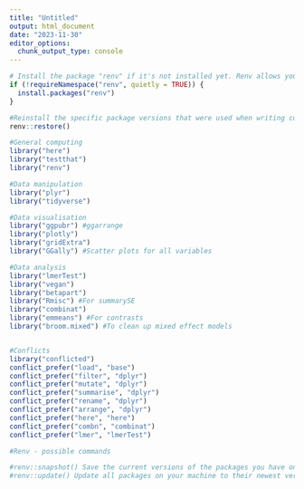 ```yaml
---
title: "Untitled"
output: html_document
date: "2023-11-30"
editor_options: 
  chunk_output_type: console
---
```




```r

# Install the package "renv" if it's not installed yet. Renv allows you to reinstall the specific package versions that were used when writing code for this project. 
if (!requireNamespace("renv", quietly = TRUE)) {
  install.packages("renv")
}

#Reinstall the specific package versions that were used when writing code for this project. 
renv::restore()

#General computing
library("here")
library("testthat")
library("renv")

#Data manipulation
library("plyr")
library("tidyverse")

#Data visualisation
library("ggpubr") #ggarrange
library("plotly")
library("gridExtra")
library("GGally") #Scatter plots for all variables

#Data analysis
library("lmerTest")
library("vegan")
library("betapart")
library("Rmisc") #For summarySE
library("combinat")
library("emmeans") #For contrasts
library("broom.mixed") #To clean up mixed effect models


#Conflicts
library("conflicted")
conflict_prefer("load", "base")
conflict_prefer("filter", "dplyr")
conflict_prefer("mutate", "dplyr")
conflict_prefer("summarise", "dplyr")
conflict_prefer("rename", "dplyr")
conflict_prefer("arrange", "dplyr")
conflict_prefer("here", "here")
conflict_prefer("combn", "combinat")
conflict_prefer("lmer", "lmerTest")
```

```r

#Renv - possible commands

#renv::snapshot() Save the current versions of the packages you have on your machine. This is useful when you have changed the version of a package, installed, or uninstalled some packages. 
#renv::update() Update all packages on your machine to their newest version. Watch out: if you update all packages things might not work anymore. Only do so if you are okay with changing the code to adapt to new package versions.
```